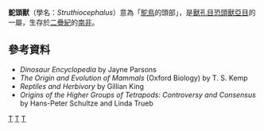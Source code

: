 {{Automatic taxobox
| taxon = Struthiocephalus
| authority = [[席尼·賀頓|Haughton]], 1915
| fossil_range = {{fossil_range|265|260}}[[二疊紀|二疊紀]]中期
| image=Struthiocephalus DB.jpg
| image_caption=鴕頭獸的想像圖
| subdivision_ranks = [[種|種]]
| subdivision = 
*'''鴕頭獸 ''S. whaitsi''''' <br><small>Haughton, 1915 ([[模式種|模式種]])</small>
| synonyms =
*''Moschosaurus''
*''Struthiocephalellus''
*''Struthiocephaloides''
*''Struthionops''
*''Taurocephalus''
}}

'''鴕頭獸'''（學名：''Struthiocephalus''）意為「[[鴕鳥|鴕鳥]]的頭部」，是[[獸孔目|獸孔目]][[恐頭獸亞目|恐頭獸亞目]]的一屬，生存於[[二疊紀|二疊紀]]的[[南非|南非]]。

==參考資料==
*''Dinosaur Encyclopedia'' by Jayne Parsons
*''The Origin and Evolution of Mammals'' (Oxford Biology) by T. S. Kemp
*''Reptiles and Herbivory'' by Gillian King
*''Origins of the Higher Groups of Tetrapods: Controversy and Consensus'' by Hans-Peter Schultze and Linda Trueb
{{獸孔目|E.}}
{{Taxonbar}}
[[Category:恐頭獸亞目|T]]
[[Category:二疊紀合弓類|T]]
[[Category:1915年描述的分类群|T]]

{{synapsida-stub}}